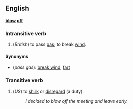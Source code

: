 ==English==
'''[[blow]] [[off]]'''

===Intransitive verb===
# (''British'') to pass [[gas]]; to break [[wind]].

====Synonyms====
*(''pass gas''): [[break wind]], [[fart]]

===Transitive verb===
# (''US'') to [[shirk]] or [[disregard]] (a duty).
#:''I decided to blow off the meeting and leave early.''